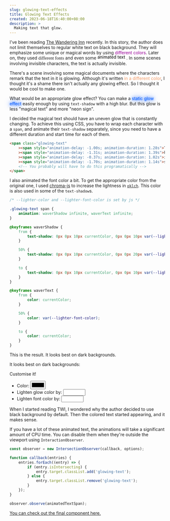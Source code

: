 ```yaml
---
slug: glowing-text-effects
title: Glowing Text Effects
created: 2023-06-18T16:40:00+08:00
description: >
  Making text that glow.
---
```


<script lang="ts">
	resultFontLightness = 0.1; let resultLightness = 0.2;
</script>

<style>
	.static-glow {
		color: rgb(0, 89, 255);
		text-shadow: 0 0 10px currentColor, 0 0 20px currentColor;
	}

	@media (prefers-color-scheme: dark) {
		.static-glow {
			color: rgb(0, 255, 255);
		}
	}

	.moving-text {
		--moving-color: black;
		animation: moving-text 1s infinite;
		color: transparent;
	}

	@media (prefers-color-scheme: dark) {
		.moving-text {
			--moving-color: white;
		}
	}

	@keyframes moving-text {
		from {
			text-shadow: 0 -4px 0 var(--moving-color);
		}

		50% {
			text-shadow: 0 4px 0 var(--moving-color);
		}

		to {
			text-shadow: 0 -4px 0 var(--moving-color);
		}
	}
</style>

I've been reading [The Wandering Inn](https://wanderinginn.com/) recently.
In this story, the author does not limit themselves to regular white text on black background.
They will emphasize some unique or magical words by using <span style="color: #990099">different colors</span>.
Later on, they used <span style="font-family: serif; font-size: 1.05em">different fonts</span>
and even some <span class="moving-text">animated text</span>
. <span class="text-slate-50 dark:text-slate-800">In some scenes involving invisible characters,
the text is actually invisible.</span>

There's a scene involving some magical documents where the characters remark that the text in it is glowing.
Although it's written <span style="color:#f29b68">in a different color</span>,
I thought it's a shame there isn't actually any glowing effect. So I thought it would be cool to make one.

What would be an appropriate glow effect? You can make
a <span class="static-glow">static glow effect</span>
easily enough by using `text-shadow` with a high blur.
But this glow is less "magical text" and more "neon sign".

I decided the magical text should have an uneven glow that is constantly changing. To achieve this using CSS, you have to wrap each character with a `span`,
and animate their `text-shadow` separately, since you need to have a different duration and start time for each of them.

```html
<span class="glowing-text"
	><span style="animation-delay: -1.00s; animation-duration: 1.28s">T</span
	><span style="animation-delay: -1.31s; animation-duration: 1.39s">h</span
	><span style="animation-delay: -0.37s; animation-duration: 1.02s">i</span
	><span style="animation-delay: -1.70s; animation-duration: 1.14s">s</span>
	<!-- You probably will have to do this programatically -->
</span>
```

I also animated the font color a bit. To get the appropriate color from the original one, I used [chroma-js](https://github.com/gka/chroma.js) to increase the lightness
in [`oklch`](https://developer.mozilla.org/en-US/docs/Web/CSS/color_value/oklch). This color is also used in some of the `text-shadow`s.

```css
/* --lighter-color and --lighter-font-color is set by js */

.glowing-text span {
	animation: waverShadow infinite, waverText infinite;
}

@keyframes waverShadow {
	from {
		text-shadow: 0px 0px 10px currentColor, 0px 0px 10px var(--lighter-color);
	}

	50% {
		text-shadow: 0px 0px 10px currentColor, 0px 0px 20px var(--lighter-color);
	}

	to {
		text-shadow: 0px 0px 10px currentColor, 0px 0px 10px var(--lighter-color);
	}
}

@keyframes waverText {
	from {
		color: currentColor;
	}

	50% {
		color: var(--lighter-font-color);
	}

	to {
		color: currentColor;
	}
}
```

This is the result. <span class="hidden dark:inline">It looks best on dark backgrounds.</span>

<GlowingText
	color={resultColor}
	lightnessOffset={resultLightness}
	fontLightnessOffset={resultFontLightness}
	text="This text is glowing magically"
/>

<p class="dark:hidden"> It looks best on dark backgrounds: </p>

<div class="bg-slate-800 p-4 dark:hidden">
	<GlowingText
		color={resultColor}
		lightnessOffset={resultLightness}
		fontLightnessOffset={resultFontLightness}
		text="This text is glowing magically"
	/>
</div>

Customise it!

- Color:
  <input type="color" bind:value={resultColor} class="w-8 ml-2 my-0 h-8 align-middle" />
- Lighten glow color by:
  <input
  	type="number"
  	step="0.01"
  	bind:value={resultLightness}
  	min="0"
  	max="0.5"
  	class="w-16 ml-2 my-0 dark:bg-slate-600"
  />
- Lighten font color by:
  <input
  	type="number"
  	step="0.01"
  	bind:value={resultFontLightness}
  	min="0"
  	max="0.5"
  	class="w-16 ml-2 my-0 dark:bg-slate-600"
  />

When I started reading TWI, I wondered why the author decided to use black background by default. Then
the colored text started appearing, and it makes sense.

If you have a lot of these animated text, the animations will take a significant amount of CPU time.
You can disable them when they're outside the viewport using `InteractionObserver`.

```ts
const observer = new IntersectionObserver(callback, options);

function callback(entries) {
	entries.forEach((entry) => {
		if (entry.isIntersecting) {
			entry.target.classList.add('glowing-text');
		} else {
			entry.target.classList.remove('glowing-text');
		}
	});
}

observer.observe(animatedTextSpan);
```

[You can check out the final component here.](https://github.com/ishamf/site/blob/main/src/lib/posts/2023-06-18-glowing-text-effects/GlowingText.svelte)
